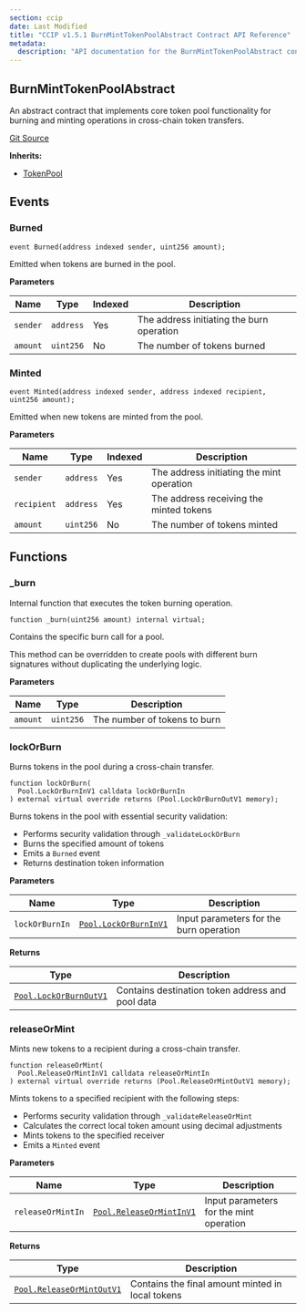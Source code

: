 ```yaml
---
section: ccip
date: Last Modified
title: "CCIP v1.5.1 BurnMintTokenPoolAbstract Contract API Reference"
metadata:
  description: "API documentation for the BurnMintTokenPoolAbstract contract in Chainlink CCIP v1.5.1"
---
```



<CcipCommon callout="importCCIPPackage151" />

## BurnMintTokenPoolAbstract

An abstract contract that implements core token pool functionality for burning and minting operations in cross-chain token transfers.

[Git Source](https://github.com/smartcontractkit/ccip/blob/0df0625eea603ba8572d5382d72979a7f2b12bfb/contracts/src/v0.8/ccip/pools/BurnMintTokenPoolAbstract.sol)

**Inherits:**

- [TokenPool](/ccip/tools-resources/api-reference/evm/v1.5.1/token-pool)

## Events

### Burned

```solidity
event Burned(address indexed sender, uint256 amount);
```

<Aside>Emitted when tokens are burned in the pool.</Aside>

**Parameters**

| Name     | Type      | Indexed | Description                               |
| -------- | --------- | ------- | ----------------------------------------- |
| `sender` | `address` | Yes     | The address initiating the burn operation |
| `amount` | `uint256` | No      | The number of tokens burned               |

### Minted

```solidity
event Minted(address indexed sender, address indexed recipient, uint256 amount);
```

<Aside>Emitted when new tokens are minted from the pool.</Aside>

**Parameters**

| Name        | Type      | Indexed | Description                               |
| ----------- | --------- | ------- | ----------------------------------------- |
| `sender`    | `address` | Yes     | The address initiating the mint operation |
| `recipient` | `address` | Yes     | The address receiving the minted tokens   |
| `amount`    | `uint256` | No      | The number of tokens minted               |

## Functions

### \_burn

Internal function that executes the token burning operation.

```solidity
function _burn(uint256 amount) internal virtual;
```

<Aside>
Contains the specific burn call for a pool.

This method can be overridden to create pools with different burn signatures without duplicating the underlying logic.

</Aside>

**Parameters**

| Name     | Type      | Description                  |
| -------- | --------- | ---------------------------- |
| `amount` | `uint256` | The number of tokens to burn |

### lockOrBurn

Burns tokens in the pool during a cross-chain transfer.

```solidity
function lockOrBurn(
  Pool.LockOrBurnInV1 calldata lockOrBurnIn
) external virtual override returns (Pool.LockOrBurnOutV1 memory);
```

<Aside>

Burns tokens in the pool with essential security validation:

- Performs security validation through `_validateLockOrBurn`
- Burns the specified amount of tokens
- Emits a `Burned` event
- Returns destination token information

</Aside>

**Parameters**

| Name           | Type                                                                                        | Description                             |
| -------------- | ------------------------------------------------------------------------------------------- | --------------------------------------- |
| `lockOrBurnIn` | [`Pool.LockOrBurnInV1`](/ccip/tools-resources/api-reference/evm/v1.5.1/pool#lockorburninv1) | Input parameters for the burn operation |

**Returns**

| Type                                                                                          | Description                                      |
| --------------------------------------------------------------------------------------------- | ------------------------------------------------ |
| [`Pool.LockOrBurnOutV1`](/ccip/tools-resources/api-reference/evm/v1.5.1/pool#lockorburnoutv1) | Contains destination token address and pool data |

### releaseOrMint

Mints new tokens to a recipient during a cross-chain transfer.

```solidity
function releaseOrMint(
  Pool.ReleaseOrMintInV1 calldata releaseOrMintIn
) external virtual override returns (Pool.ReleaseOrMintOutV1 memory);
```

<Aside>

Mints tokens to a specified recipient with the following steps:

- Performs security validation through `_validateReleaseOrMint`
- Calculates the correct local token amount using decimal adjustments
- Mints tokens to the specified receiver
- Emits a `Minted` event

</Aside>

**Parameters**

| Name              | Type                                                                                              | Description                             |
| ----------------- | ------------------------------------------------------------------------------------------------- | --------------------------------------- |
| `releaseOrMintIn` | [`Pool.ReleaseOrMintInV1`](/ccip/tools-resources/api-reference/evm/v1.5.1/pool#releaseormintinv1) | Input parameters for the mint operation |

**Returns**

| Type                                                                                                | Description                                      |
| --------------------------------------------------------------------------------------------------- | ------------------------------------------------ |
| [`Pool.ReleaseOrMintOutV1`](/ccip/tools-resources/api-reference/evm/v1.5.1/pool#releaseormintoutv1) | Contains the final amount minted in local tokens |
